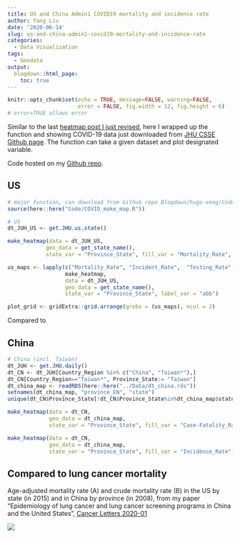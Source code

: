 ```yaml
---
title: US and China Admin1 COVID19 mortality and incidence rate
author: Yang Liu
date: '2020-06-14'
slug: us-and-china-admin1-covid19-mortality-and-incidence-rate
categories:
  - Data Visualization
tags:
  - Geodata
output:
  blogdown::html_page:
    toc: true
---
```


```r
knitr::opts_chunk$set(echo = TRUE, message=FALSE, warning=FALSE,
                      error = FALSE, fig.width = 12, fig.height = 6)
# error=TRUE allows error
```


Similar to the last [heatmap post I just revised](https://liuyanguu.github.io/post/2020/06/14/ggplot-us-state-and-china-province-heatmap/), here I wrapped up the function and showing COVID-19 data just downloaded from [JHU CSSE Github page](https://github.com/CSSEGISandData/COVID-19). The function can take a given dataset and plot designated variable.  

Code hosted on my [Github repo](https://github.com/liuyanguu/Blogdown/tree/master/hugo-xmag/Code).  

## US 

```r
# major function, can download from Github repo Blogdown/hugo-xmag/Code
source(here::here("Code/COVID_make_map.R"))

# US
dt_JUH_US <- get.JHU.us.state()

make_heatmap(data = dt_JUH_US, 
            geo_data = get_state_name(),
            state_var = "Province_State", fill_var = "Mortality_Rate", label_var = "abb")

us_maps <- lapply(c("Mortality_Rate", "Incident_Rate",  "Testing_Rate", "Hospitalization_Rate"),
                  make_heatmap, 
                  data = dt_JUH_US, 
                  geo_data = get_state_name(),
                  state_var = "Province_State", label_var = "abb")
```

```r
plot_grid <- gridExtra::grid.arrange(grobs = (us_maps), ncol = 2)
```

Compared to 

## China   

```r
# China (incl. Taiwan)
dt_JUH <- get.JHU.daily()
dt_CN <- dt_JUH[Country_Region %in% c("China", "Taiwan*"),]
dt_CN[Country_Region=="Taiwan*", Province_State:= "Taiwan"]
dt_china_map <- readRDS(here::here("../Data/dt_china.rds"))
setnames(dt_china_map, "province_EN", "state")
unique(dt_CN$Province_State[!dt_CN$Province_State%in%dt_china_map$state])

make_heatmap(data = dt_CN, 
             geo_data = dt_china_map,
             state_var = "Province_State", fill_var = "Case-Fatality_Ratio")

make_heatmap(data = dt_CN, 
             geo_data = dt_china_map,
             state_var = "Province_State", fill_var = "Incidence_Rate")

```

## Compared to lung cancer mortality 

Age-adjusted mortality rate (A) and crude mortality rate (B) in the US by state (in 2015) and in China by province (in 2008), from my paper "Epidemiology of lung cancer and lung cancer screening programs in China and the United States", [Cancer Letters 2020-01](https://doi.org/10.1016/j.canlet.2019.10.009)  

![](/post/2020-06-15-us-and-china-admin1-covid-19-mortality-and-incidence-rate_files/published 6-pics.jpg)
